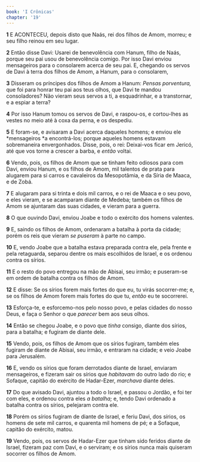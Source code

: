 ```yaml
---
book: 'I Crônicas'
chapter: '19'
---
```


**1** E ACONTECEU, depois disto que Naás, rei dos filhos de Amom, morreu; e seu filho reinou em seu lugar.

**2** Então disse Davi: Usarei de benevolência com Hanum, filho de Naás, porque seu pai usou de benevolência comigo. Por isso Davi enviou mensageiros para o consolarem acerca de seu pai. E, chegando os servos de Davi à terra dos filhos de Amom, a Hanum, para o consolarem,

**3** Disseram os príncipes dos filhos de Amom a Hanum: _Pensas porventura,_ que foi para honrar teu pai aos teus olhos, que Davi te mandou consoladores? Não vieram seus servos a ti, a esquadrinhar, e a transtornar, e a espiar a terra?

**4** Por isso Hanum tomou os servos de Davi, e raspou-os, e cortou-lhes as vestes no meio até à coxa da perna, e os despediu.

**5** E foram-se, e avisaram a Davi acerca daqueles homens; e enviou ele *mensageiros *a encontrá-los; porque aqueles homens estavam sobremaneira envergonhados. Disse, pois, o rei: Deixai-vos ficar em Jericó, até que vos torne a crescer a barba, e _então_ voltai.

**6** Vendo, pois, os filhos de Amom que se tinham feito odiosos para com Davi, enviou Hanum, e os filhos de Amom, mil talentos de prata para alugarem para si carros e cavaleiros da Mesopotâmia, e da Síria de Maaca, e de Zobá.

**7** E alugaram para si trinta e dois mil carros, e o rei de Maaca e o seu povo, e eles vieram, e se acamparam diante de Medeba; também os filhos de Amom se ajuntaram das suas cidades, e vieram para a guerra.

**8** O que ouvindo Davi, enviou Joabe e todo o exército dos homens valentes.

**9** E, saindo os filhos de Amom, ordenaram a batalha à porta da cidade; porém os reis que vieram _se puseram_ à parte no campo.

**10** E, vendo Joabe que a batalha estava preparada contra ele, pela frente e pela retaguarda, separou dentre os mais escolhidos de Israel, e os ordenou contra os sírios.

**11** E o resto do povo entregou na mão de Abisai, seu irmão; e puseram-se em ordem de batalha contra os filhos de Amom.

**12** E disse: Se os sírios forem mais fortes do que eu, tu virás socorrer-me; e, se os filhos de Amom forem mais fortes do que tu, _então_ eu te socorrerei.

**13** Esforça-te, e esforcemo-nos pelo nosso povo, e pelas cidades do nosso Deus, e faça o Senhor o que _parecer_ bem aos seus olhos.

**14** Então se chegou Joabe, e o povo que _tinha_ consigo, diante dos sírios, para a batalha; e fugiram de diante dele.

**15** Vendo, pois, os filhos de Amom que os sírios fugiram, também eles fugiram de diante de Abisai, seu irmão, e entraram na cidade; e veio Joabe para Jerusalém.

**16** E, vendo os sírios que foram derrotados diante de Israel, enviaram mensageiros, e fizeram sair os sírios que _habitavam_ do outro lado do rio; e Sofaque, capitão do exército de Hadar-Ezer, _marchava_ diante deles.

**17** Do que avisado Davi, ajuntou a todo o Israel, e passou o Jordão, e foi ter com eles, e ordenou contra eles _a batalha;_ e, tendo Davi ordenado a batalha contra os sírios, pelejaram contra ele.

**18** Porém os sírios fugiram de diante de Israel, e feriu Davi, dos sírios, os homens de sete mil carros, e quarenta mil homens de pé; e a Sofaque, capitão do exército, matou.

**19** Vendo, pois, os servos de Hadar-Ezer que tinham sido feridos diante de Israel, fizeram paz com Davi, e o serviram; e os sírios nunca mais quiseram socorrer os filhos de Amom.

